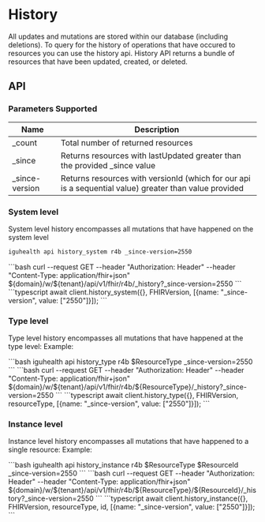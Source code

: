 
# History

All updates and mutations are stored within our database (including deletions). To query for the history of operations that have occured to resources you can use the history api.
History API returns a bundle of resources that have been updated, created, or deleted.

## API

### Parameters Supported

| Name            | Description                                                                                            |
| --------------- | ------------------------------------------------------------------------------------------------------ |
| \_count         | Total number of returned resources                                                                     |
| \_since         | Returns resources with lastUpdated greater than the provided \_since value                             |
| \_since-version | Returns resources with versionId (which for our api is a sequential value) greater than value provided |

### System level

System level history encompasses all mutations that have happened on the system level
<Tabs>
  <TabItem value="cli" label="CLI">
```bash
iguhealth api history_system r4b _since-version=2550
```
  </TabItem>
  <TabItem value="curl" label="Curl">
```bash
 curl --request GET --header "Authorization: Header" --header "Content-Type: application/fhir+json" ${domain}/w/${tenant}/api/v1/fhir/r4b/_history?_since-version=2550
```
  </TabItem>
   <TabItem value="typescript" label="Typescript">
```typescript
await client.history_system({}, FHIRVersion, [{name: "_since-version", value: ["2550"]}]);
```
   </TabItem>
</Tabs>

### Type level

Type level history encompasses all mutations that have happened at the type level:
Example:

<Tabs>
  <TabItem value="cli" label="CLI">
```bash
iguhealth api history_type r4b $ResourceType _since-version=2550
```
  </TabItem>
  <TabItem value="curl" label="Curl">
```bash
 curl --request GET --header "Authorization: Header" --header "Content-Type: application/fhir+json" ${domain}/w/${tenant}/api/v1/fhir/r4b/${ResourceType}/_history?_since-version=2550
```
  </TabItem>
   <TabItem value="typescript" label="Typescript">
```typescript
await client.history_type({}, FHIRVersion, resourceType, [{name: "_since-version", value: ["2550"]}]);
```
   </TabItem>
</Tabs>

### Instance level

Instance level history encompasses all mutations that have happened to a single resource:
Example:

<Tabs>
  <TabItem value="cli" label="CLI">
```bash
iguhealth api history_instance r4b $ResourceType $ResourceId _since-version=2550
```
  </TabItem>
  <TabItem value="curl" label="Curl">
```bash
 curl --request GET --header "Authorization: Header" --header "Content-Type: application/fhir+json" ${domain}/w/${tenant}/api/v1/fhir/r4b/${ResourceType}/${ResourceId}/_history?_since-version=2550
```
  </TabItem>
   <TabItem value="typescript" label="Typescript">
```typescript
await client.history_instance({}, FHIRVersion, resourceType, id, [{name: "_since-version", value: ["2550"]}]);
```
   </TabItem>
</Tabs>
